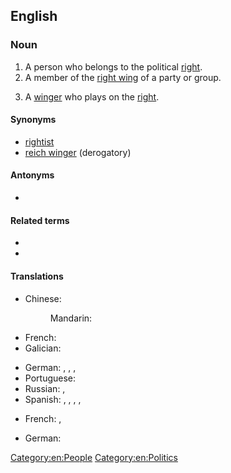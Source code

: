 {{also|rightwinger}}

==English==

===Noun===
{{en-noun}}

# A person who belongs to the political [[right]].
# A member of the [[right wing]] of a party or group.
# {{lb|en|sports}} A [[winger]] who plays on the [[right]].

====Synonyms====
* [[rightist]]
* [[reich winger]] (derogatory)

====Antonyms====
* {{l|en|left-winger}}

====Related terms====
* {{l|en|right wing}}
* {{l|en|right-wing}}

====Translations====
{{trans-top|a person who belongs to the political right}}
* Chinese:
*: Mandarin: {{t|cmn|右翼分子|tr=yòuyì fènzi|sc=Hani}}
* French: {{t|fr|[[personne]] [[de]] [[droite]]|f}}
* Galician: {{t+|gl|dereitista|m|f}}
{{trans-mid}}
* German: {{t+|de|Rechter|m}}, {{t+|de|Rechte|f}}, {{t|de|Rechtsaußen|m}}, {{t|de|Person vom rechten Flügel|f}}
* Portuguese: {{t+|pt|direitista}}
* Russian: {{t+|ru|пра́вый|m}}, {{t+|ru|правый|f|alt=пра́вая}}
* Spanish: {{t+|es|derechista|m|f}}, {{t+|es|momio|m}} {{qualifier|colloquial, pejorative, Chile}}, {{t|es|momia|f}} {{qualifier|colloquial, pejorative, rare, Chile}}, {{t|es|(ser) [[de]] [[derecha]]}}, {{t|es|(ser) [[de]] [[derechas]]}}
{{trans-bottom}}

{{trans-top|a winger on the right}}
* French: {{t|fr|ailier droit|m}}, {{t|fr|ailière droite|f}}
{{trans-mid}}
* German: {{t|de|Rechtsaußen|m}}
{{trans-bottom}}

[[Category:en:People]]
[[Category:en:Politics]]
